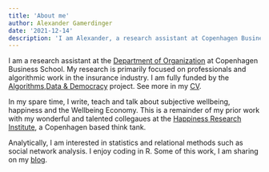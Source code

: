 ```yaml
---
title: 'About me'
author: Alexander Gamerdinger
date: '2021-12-14'
description: 'I am Alexander, a research assistant at Copenhagen Business School'
---
```


I am a research assistant at the [Department of Organization](https://www.cbs.dk/en/research/departments-and-centres/department-of-organization/staff/agaioa) at Copenhagen Business School. My research is primarily focused on professionals and algorithmic work in the insurance industry. I am fully funded by the [Algorithms,Data & Democracy](https://algoritmer.org/) project. See more in my [CV](/index.en_files/CV_AG.pdf). 

In my spare time, I write, teach and talk about subjective wellbeing, happiness and the Wellbeing Economy. This is a remainder of my prior work with my wonderful and talented collegaues at the [Happiness Research Institute](https://happinessresearchinstitute.com), a Copenhagen based think tank. 

Analytically, I am interested in statistics and relational methods such as social network analysis. I enjoy coding in R. Some of this work, I am sharing on my [blog](/blog/). 

